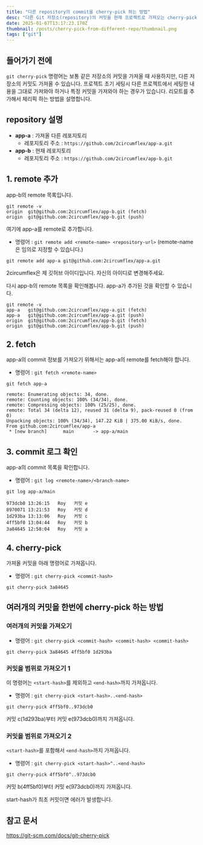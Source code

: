 ```yaml
---
title: "다른 repository의 commit을 cherry-pick 하는 방법"
desc: "다른 Git 저장소(repository)의 커밋을 현재 프로젝트로 가져오는 cherry-pick 방법을 설명합니다."
date: 2025-01-07T13:17:23.170Z
thumbnail: /posts/cherry-pick-from-different-repo/thumbnail.png
tags: ["git"]
---
```


## 들어가기 전에

`git cherry-pick` 명령어는 보통 같은 저장소의 커밋을 가져올 때 사용하지만, 다른 저장소의 커밋도 가져올 수 있습니다.
프로젝트 초기 세팅시 다른 프로젝트에서 세팅한 내용을 그대로 가져와야 하거나 특정 커밋을 가져와야 하는 경우가 있습니다. 리모트를 추가해서 체리픽 하는 방법을 설명합니다.

## repository 설명

- **app-a** : 가져올 다른 레포지토리
  - 레포지토리 주소 : `https://github.com/2circumflex/app-a.git`
- **app-b** : 현재 레포지토리
  - 레포지토리 주소 : `https://github.com/2circumflex/app-b.git`

## 1. remote 추가

app-b의 remote 목록입니다.

```shell {1}
git remote -v
origin	git@github.com:2circumflex/app-b.git (fetch)
origin	git@github.com:2circumflex/app-b.git (push)
```

여기에 app-a를 remote로 추가합니다.

- 명령어 : `git remote add <remote-name> <repository-url>`
  (remote-name은 임의로 지정할 수 있습니다.)

```shell
git remote add app-a git@github.com:2circumflex/app-a.git
```

<Callout type="info">
  2circumflex은 제 깃허브 아이디입니다. 자신의 아이디로 변경해주세요.
</Callout>

다시 app-b의 remote 목록을 확인해봅니다.
app-a가 추가된 것을 확인할 수 있습니다.

```shell {2,3}
git remote -v
app-a	git@github.com:2circumflex/app-a.git (fetch)
app-a	git@github.com:2circumflex/app-a.git (push)
origin	git@github.com:2circumflex/app-b.git (fetch)
origin	git@github.com:2circumflex/app-b.git (push)
```

## 2. fetch

app-a의 commit 정보를 가져오기 위해서는 app-a의 remote를 fetch해야 합니다.

- 명령어 : `git fetch <remote-name>`

```shell {1}
git fetch app-a

remote: Enumerating objects: 34, done.
remote: Counting objects: 100% (34/34), done.
remote: Compressing objects: 100% (25/25), done.
remote: Total 34 (delta 12), reused 31 (delta 9), pack-reused 0 (from 0)
Unpacking objects: 100% (34/34), 147.22 KiB | 375.00 KiB/s, done.
From github.com:2circumflex/app-a
 * [new branch]      main       -> app-a/main
```

## 3. commit 로그 확인

app-a의 commit 목록을 확인합니다.

- 명령어 : `git log <remote-name>/<branch-name>`

```shell {1}
git log app-a/main

973dcb0 13:26:15   Roy   커밋 e
8970071 13:21:53   Roy   커밋 d
1d293ba 13:13:06   Roy   커밋 c
4ff5bf0 13:04:44   Roy   커밋 b
3a84645 12:58:04   Roy   커밋 a
```

## 4. cherry-pick

가져올 커밋을 아래 명령어로 가져옵니다.

- 명령어 : `git cherry-pick <commit-hash>`

```shell
git cherry-pick 3a84645
```

## 여러개의 커밋을 한번에 cherry-pick 하는 방법

### 여러개의 커밋을 가져오기

- 명령어 : `git cherry-pick <commit-hash> <commit-hash> <commit-hash>`

```shell
git cherry-pick 3a84645 4ff5bf0 1d293ba
```

### 커밋을 범위로 가져오기 1

이 명령어는 `<start-hash>`를 제외하고 `<end-hash>`까지 가져옵니다.

- 명령어 : `git cherry-pick <start-hash>..<end-hash>`

```shell
git cherry-pick 4ff5bf0..973dcb0
```

커밋 c(1d293ba)부터 커밋 e(973dcb0)까지 가져옵니다.

### 커밋을 범위로 가져오기 2

`<start-hash>`를 포함해서 `<end-hash>`까지 가져옵니다.

- 명령어 : `git cherry-pick <start-hash>^..<end-hash>`

```shell
git cherry-pick 4ff5bf0^..973dcb0
```

커밋 b(4ff5bf0)부터 커밋 e(973dcb0)까지 가져옵니다.

<Callout type="danger">start-hash가 최초 커밋이면 에러가 발생합니다.</Callout>

## 참고 문서

https://git-scm.com/docs/git-cherry-pick
